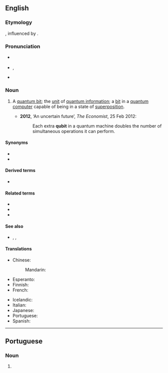 ==English==
{{wikipedia}}

===Etymology===
{{blend|quantum|bit|lang=en}}, influenced by {{m|en|cubit}}.

===Pronunciation===
* {{a|UK}} {{IPA|/ˈkjuːbɪt/|lang=en}}
* {{a|US}} {{enPR|kyo͞o'bĭt}}, {{IPA|/ˈkjubɪt/|lang=en}}
* {{homophones|lang=en|cubit}}

===Noun===
{{en-noun}}

# {{lb|en|computing}} A [[quantum bit]]; the [[unit]] of [[quantum information]]; a [[bit]] in a [[quantum computer]] capable of being in a state of [[superposition]].
#* '''2012''', ‘An uncertain future’, ''The Economist'', 25 Feb 2012:
#*: Each extra '''qubit''' in a quantum machine doubles the number of simultaneous operations it can perform.

====Synonyms====
* {{l|en|qbit}}
* {{l|en|quantum bit}}

====Derived terms====
* {{l|en|multiqubit}}

====Related terms====
* {{l|en|qumix}}
* {{l|en|quregister}}
* {{l|en|qutrit}}

====See also====
* {{l|en|bit}}, {{l|en|nat}}, {{l|en|ban}}

====Translations====
{{trans-top|quantum bit}}
* Chinese:
*: Mandarin: {{t|cmn|量子位元|tr=liàngzǐ wèiyuán|sc=Hani}}
* Esperanto: {{t|eo|kvantumbito}}
* Finnish: {{t+|fi|kubitti}}
* French: {{t+|fr|qubit|m}}
{{trans-mid}}
* Icelandic: {{t|is|skammtabiti|m}}
* Italian: {{t+|it|qubit|m}}
* Japanese: {{t|ja|量子ビット|tr=りょうしビット, ryōshi bitto}}
* Portuguese: {{t|pt|qubit|m}}
* Spanish: {{t+|es|cúbit|m}}
{{trans-bottom}}

----

==Portuguese==

===Noun===
{{pt-noun|m|s}}

# {{lb|pt|computing}} {{l|en|qubit}} {{gloss|quantum bit}}